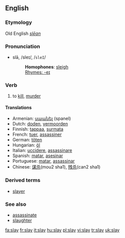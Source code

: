 ==English==
===Etymology===
Old English ''[[slēan]]''
===Pronunciation===
*slā, /sleɪ/, /<tt>sleI</tt>/
*:'''Homophones''': [[sleigh]]
*:[[Rhymes:English:-eɪ|Rhymes: -eɪ]]

=== Verb ===
{{irregverb|'''to slay'''|'''[[slays]]'''|'''[[slew]]'''|'''[[slain]]'''|'''[[slaying]]'''}}

# to [[kill]], [[murder]]

==== Translations ====
*Armenian: [[սպանել]] (spanel)
*Dutch: [[doden]], [[vermoorden]]
*Finnish: [[tappaa]], [[surmata]]
*French: [[tuer]], [[assassiner]]
*German: [[töten]]
*Hungarian: [[öl]]
*Italian: [[uccidere]], [[assassinare]]
*Spanish: [[matar]], [[asesinar]]
*Portuguese: [[matar]], [[assassinar]]
*Chinese: [[谋杀]](mou2 sha1), [[残杀]](can2 sha1)

===Derived terms===
*[[slayer]]

===See also===
*[[assassinate]]
*[[slaughter]]

[[fa:slay]]
[[fr:slay]]
[[it:slay]]
[[hu:slay]]
[[pl:slay]]
[[vi:slay]]
[[tr:slay]]
[[uk:slay]]